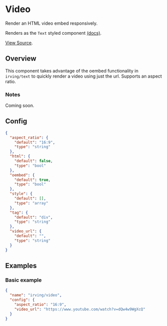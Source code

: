 <Meta title="WordPress Components/Video" />

# Video
Render an HTML video embed responsively.

Renders as the `Text` styled component [(docs)](?path=/docs/styled-components-text--plain-text-example).

[View Source](https://github.com/alleyinteractive/wp-irving/tree/master/inc/components/components/video).

## Overview
This component takes advantage of the oembed functionality in `irving/text` to quickly render a video using just the url. Supports an aspect ratio.

### Notes
Coming soon.

## Config
```json
{
  "aspect_ratio": {
    "default": "16:9",
    "type": "string"
  },
  "html": {
    "default": false,
    "type": "bool"
  },
  "oembed": {
    "default": true,
    "type": "bool"
  },
  "style": {
    "default": [],
    "type": "array"
  },
  "tag": {
    "default": "div",
    "type": "string"
  },
  "video_url": {
    "default": "",
    "type": "string"
  }
}
```

## Examples

### Basic example
```json
{
  "name": "irving/video",
  "config": {
    "aspect_ratio": "16:9",
    "video_url": "https://www.youtube.com/watch?v=dQw4w9WgXcQ"
  }
}
```
